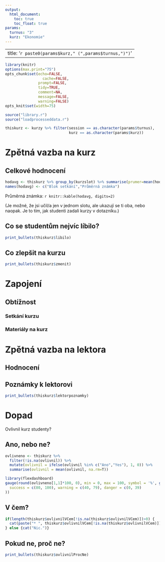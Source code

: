 ```yaml
---
output:
  html_document:
    toc: true
    toc_float: true
params:
  turnus: "3"
  kurz: "Ekonomie"
---
```


---
title: '`r paste0(params$kurz," (",params$turnus,")")`'
---

```r
library(knitr)
options(max.print="75")
opts_chunk$set(echo=FALSE,
	             cache=FALSE,
               prompt=FALSE,
               tidy=TRUE,
               comment=NA,
               message=FALSE,
               warning=FALSE)
opts_knit$set(width=75)
```

```r
source("library.r")
source("loadprocesseddata.r")
```

```r
thiskurz <- kurzy %>% filter(session == as.character(params$turnus),
                             kurz == as.character(params$kurz))
```

# Zpětná vazba na kurz

## Celkové hodnocení

```r
hodavg <- thiskurz %>% group_by(kurzslot) %>% summarise(prumer=mean(hodnoceni))
names(hodavg) <- c("Blok setkání","Průměrná známka")
```

Průměrná známka: `r knitr::kable(hodavg, digits=2)`

(Je možné, že jsi učil/a jen v jednom slotu, ale ukazují se ti oba, nebo naopak. Je to tím,
jak studenti zadali kurzy v dotazníku.)

## Co se studentům nejvíc líbilo?

```r
print_bullets(thiskurz$libilo)
```

## Co zlepšit na kurzu

```r
print_bullets(thiskurz$zmenit)
```

# Zapojení

## Obtížnost

### Setkání kurzu

### Materiály na kurz

# Zpětná vazba na lektora

## Hodnocení

## Poznámky k lektorovi

```r
print_bullets(thiskurz$lektorpoznamky)
```

# Dopad

Ovlivnil kurz studenty?

## Ano, nebo ne?

```r
ovlivneno <- thiskurz %>%
  filter(!is.na(ovlivnil)) %>% 
  mutate(ovlivnil = ifelse(ovlivnil %in% c("Ano","Yes"), 1, 0)) %>% 
  summarise(ovlivnil = mean(ovlivnil, na.rm=T))
```

```r
library(flexdashboard)
gauge(round(ovlivneno[1,1]*100, 0), min = 0, max = 100, symbol = '%', gaugeSectors(
  success = c(80, 100), warning = c(40, 79), danger = c(0, 39)
))
```


## V čem?

```r
if(length(thiskurz$ovlivnilVCem[!is.na(thiskurz$ovlivnilVCem)])>0) {
  cat(paste("* ", thiskurz$ovlivnilVCem[!is.na(thiskurz$ovlivnilVCem)]), sep="\n\n")
} else {cat("Nic.")}
```

## Pokud ne, proč ne?

```r
print_bullets(thiskurz$ovlivnilProcNe)
```
